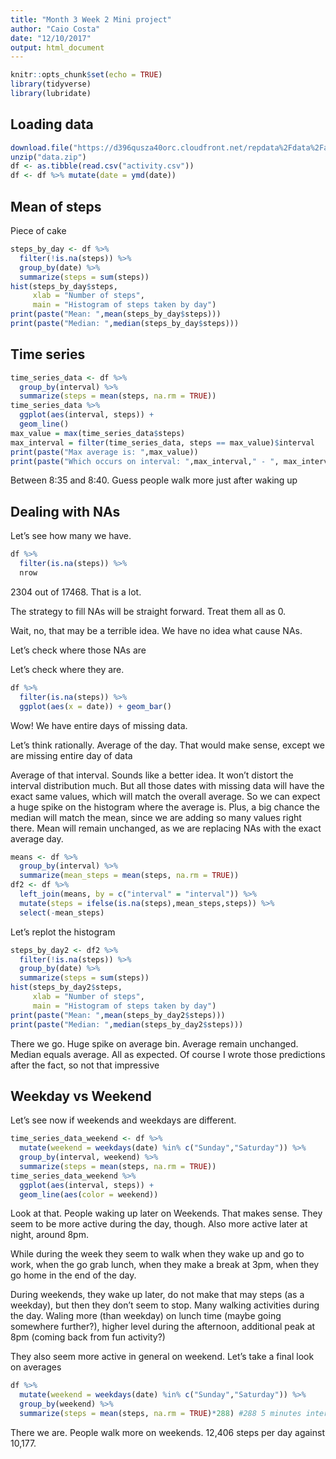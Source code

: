 ```yaml
---
title: "Month 3 Week 2 Mini project"
author: "Caio Costa"
date: "12/10/2017"
output: html_document
---
```


```r
knitr::opts_chunk$set(echo = TRUE)
library(tidyverse)
library(lubridate)
```

## Loading data

```r
download.file("https://d396qusza40orc.cloudfront.net/repdata%2Fdata%2Factivity.zip","data.zip", quiet = TRUE)
unzip("data.zip")
df <- as.tibble(read.csv("activity.csv"))
df <- df %>% mutate(date = ymd(date))
```

## Mean of steps

Piece of cake

```r
steps_by_day <- df %>%
  filter(!is.na(steps)) %>%
  group_by(date) %>%
  summarize(steps = sum(steps))
hist(steps_by_day$steps, 
     xlab = "Number of steps",
     main = "Histogram of steps taken by day")
print(paste("Mean: ",mean(steps_by_day$steps)))
print(paste("Median: ",median(steps_by_day$steps)))
```

## Time series

```r
time_series_data <- df %>%
  group_by(interval) %>%
  summarize(steps = mean(steps, na.rm = TRUE))
time_series_data %>%
  ggplot(aes(interval, steps)) +
  geom_line()
max_value = max(time_series_data$steps)
max_interval = filter(time_series_data, steps == max_value)$interval
print(paste("Max average is: ",max_value))
print(paste("Which occurs on interval: ",max_interval," - ", max_interval+5))
```

Between 8:35 and 8:40. Guess people walk more just after waking up

## Dealing with NAs

Let's see how many we have.

```r
df %>%
  filter(is.na(steps)) %>%
  nrow
```

2304 out of 17468. That is a lot.

The strategy to fill NAs will be straight forward. Treat them all as 0.

Wait, no, that may be a terrible idea. We have no idea what cause NAs.

Let's check where those NAs are

Let's check where they are.

```r
df %>%
  filter(is.na(steps)) %>%
  ggplot(aes(x = date)) + geom_bar()
```

Wow! We have entire days of missing data.

Let's think rationally. Average of the day. That would make sense, except we are missing entire day of data

Average of that interval. Sounds like a better idea. It won't distort the interval distribution much. But all those dates with missing data will have the exact same values, which will match the overall average. So we can expect a huge spike on the histogram where the average is. Plus, a big chance the median will match the mean, since we are adding so many values right there. Mean will remain unchanged, as we are replacing NAs with the exact average day.

```r
means <- df %>%
  group_by(interval) %>%
  summarize(mean_steps = mean(steps, na.rm = TRUE))
df2 <- df %>%
  left_join(means, by = c("interval" = "interval")) %>%
  mutate(steps = ifelse(is.na(steps),mean_steps,steps)) %>%
  select(-mean_steps)
```

Let's replot the histogram

```r
steps_by_day2 <- df2 %>%
  filter(!is.na(steps)) %>%
  group_by(date) %>%
  summarize(steps = sum(steps))
hist(steps_by_day2$steps, 
     xlab = "Number of steps",
     main = "Histogram of steps taken by day")
print(paste("Mean: ",mean(steps_by_day2$steps)))
print(paste("Median: ",median(steps_by_day2$steps)))
```

There we go. Huge spike on average bin. Average remain unchanged. Median equals average. All as expected. Of course I wrote those predictions after the fact, so not that impressive

## Weekday vs Weekend

Let's see now if weekends and weekdays are different.

```r
time_series_data_weekend <- df %>%
  mutate(weekend = weekdays(date) %in% c("Sunday","Saturday")) %>%
  group_by(interval, weekend) %>%
  summarize(steps = mean(steps, na.rm = TRUE))
time_series_data_weekend %>%
  ggplot(aes(interval, steps)) +
  geom_line(aes(color = weekend))

```

Look at that. People waking up later on Weekends. That makes sense. They seem to be more active during the day, though. Also more active later at night, around 8pm.

While during the week they seem to walk when they wake up and go to work, when the go grab lunch, when they make a break at 3pm, when they go home in the end of the day.

During weekends, they wake up later, do not make that may steps (as a weekday), but then they don't seem to stop. Many walking activities during the day. Waling more (than weekday) on lunch time (maybe going somewhere further?), higher level during the afternoon, additional peak at 8pm (coming back from fun activity?)

They also seem more active in general on weekend. Let's take a final look on averages

```r
df %>%
  mutate(weekend = weekdays(date) %in% c("Sunday","Saturday")) %>%
  group_by(weekend) %>%
  summarize(steps = mean(steps, na.rm = TRUE)*288) #288 5 minutes interval per day
```

There we are. People walk more on weekends. 12,406 steps per day against 10,177.